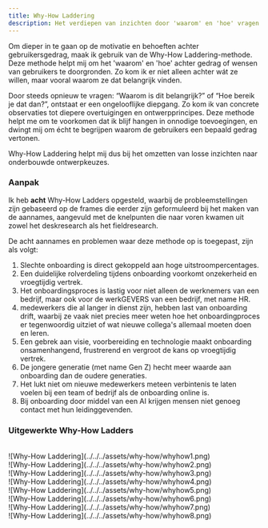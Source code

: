 ```yaml
---
title: Why-How Laddering
description: Het verdiepen van inzichten door 'waarom' en 'hoe' vragen te stellen
---
```



Om dieper in te gaan op de motivatie en behoeften achter gebruikersgedrag, maak
ik gebruik van de Why-How Laddering-methode. Deze methode helpt mij om het
'waarom' en 'hoe' achter gedrag of wensen van gebruikers te doorgronden. Zo kom
ik er niet alleen achter wát ze willen, maar vooral waarom ze dat belangrijk vinden.

Door steeds opnieuw te vragen: “Waarom is dit belangrijk?” of “Hoe bereik je dat
dan?”, ontstaat er een ongelooflijke diepgang. Zo kom ik van concrete observaties
tot diepere overtuigingen en ontwerpprincipes. Deze methode helpt me om te
voorkomen dat ik blijf hangen in onnodige toevoegingen, en dwingt mij om écht
te begrijpen waarom de gebruikers een bepaald gedrag vertonen.

Why-How Laddering helpt mij dus bij het omzetten van losse inzichten naar
onderbouwde ontwerpkeuzes.

### Aanpak

Ik heb **acht** Why-How Ladders opgesteld, waarbij de probleemstellingen zijn
gebaseerd op de frames die eerder zijn geformuleerd bij het maken van de
aannames, aangevuld met de knelpunten die naar voren kwamen uit zowel het
deskresearch als het fieldresearch.

De acht aannames en problemen waar deze methode op is toegepast, zijn als volgt:

1. Slechte onboarding is direct gekoppeld aan hoge uitstroompercentages.
2. Een duidelijke rolverdeling tijdens onboarding voorkomt onzekerheid en vroegtijdig vertrek.
3. Het onboardingsproces is lastig voor niet alleen de werknemers van een bedrijf, maar
   ook voor de werkGEVERS van een bedrijf, met name HR.
4. medewerkers die al langer in dienst zijn, hebben last van onboarding drift, waarbij
   ze vaak niet precies meer weten hoe het onboardingproces er tegenwoordig uitziet of wat
   nieuwe collega's allemaal moeten doen en leren.
5. Een gebrek aan visie, voorbereiding en technologie maakt onboarding onsamenhangend,
   frustrerend en vergroot de kans op vroegtijdig vertrek.
6. De jongere generatie (met name Gen Z) hecht meer waarde aan onboarding dan de oudere generaties.
7. Het lukt niet om nieuwe medewerkers meteen verbintenis te laten voelen bij een team of bedrijf
   als de onboarding online is.
8. Bij onboarding door middel van een AI krijgen mensen niet genoeg contact met hun leidinggevenden.

### Uitgewerkte Why-How Ladders

<br />
![Why-How Laddering](../../../assets/why-how/whyhow1.png) <br />
![Why-How Laddering](../../../assets/why-how/whyhow2.png) <br />
![Why-How Laddering](../../../assets/why-how/whyhow3.png) <br />
![Why-How Laddering](../../../assets/why-how/whyhow4.png) <br />
![Why-How Laddering](../../../assets/why-how/whyhow5.png) <br />
![Why-How Laddering](../../../assets/why-how/whyhow6.png) <br />
![Why-How Laddering](../../../assets/why-how/whyhow7.png) <br />
![Why-How Laddering](../../../assets/why-how/whyhow8.png) <br />
